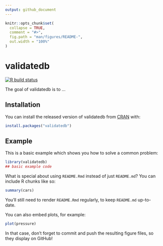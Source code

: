 ```yaml
---
output: github_document
---
```


<!-- README.md is generated from README.Rmd. Please edit that file -->

```r
knitr::opts_chunk$set(
  collapse = TRUE,
  comment = "#>",
  fig.path = "man/figures/README-",
  out.width = "100%"
)
```

# validatedb

<!-- badges: start -->
[![R build status](https://github.com/edwindj/validatedb/workflows/R-CMD-check/badge.svg)](https://github.com/edwindj/validatedb/actions)
<!-- badges: end -->

The goal of validatedb is to ...

## Installation

You can install the released version of validatedb from [CRAN](https://CRAN.R-project.org) with:

``` r
install.packages("validatedb")
```

## Example

This is a basic example which shows you how to solve a common problem:

```r
library(validatedb)
## basic example code
```

What is special about using `README.Rmd` instead of just `README.md`? You can include R chunks like so:

```r
summary(cars)
```

You'll still need to render `README.Rmd` regularly, to keep `README.md` up-to-date.

You can also embed plots, for example:

```r
plot(pressure)
```

In that case, don't forget to commit and push the resulting figure files, so they display on GitHub!

